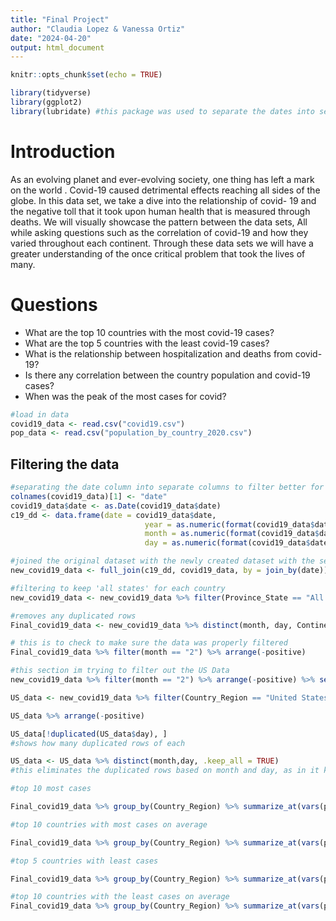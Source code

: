 ```yaml
---
title: "Final Project"
author: "Claudia Lopez & Vanessa Ortiz"
date: "2024-04-20"
output: html_document
---
```


```r
knitr::opts_chunk$set(echo = TRUE)
```

```r
library(tidyverse)
library(ggplot2) 
library(lubridate) #this package was used to separate the dates into separate columns
```

# Introduction 

As an evolving planet and ever-evolving society, one thing has left a mark on the world . Covid-19 caused detrimental effects reaching all sides of the globe.  In this data set, we take a dive into the relationship of covid- 19 and the negative toll that it took upon human health that is measured through deaths. We will visually showcase the pattern between the data sets, All while asking questions such as the correlation of covid-19 and how they varied throughout each continent.  Through these data sets we will have a greater understanding of the once critical problem that took the lives of many. 
 

# Questions

- What are the top 10 countries with the most covid-19 cases?
- What are the top 5 countries with the least covid-19 cases?
- What is the relationship between hospitalization and deaths from covid-19?
- Is there any correlation between the country population and covid-19 cases?
- When was the peak of the most cases for covid?  

```r
#load in data
covid19_data <- read.csv("covid19.csv")
pop_data <- read.csv("population_by_country_2020.csv")

```


## Filtering the data 
```r
#separating the date column into separate columns to filter better for each month
colnames(covid19_data)[1] <- "date" 
covid19_data$date <- as.Date(covid19_data$date)
c19_dd <- data.frame(date = covid19_data$date,
                              year = as.numeric(format(covid19_data$date, format = "%y")), 
                              month = as.numeric(format(covid19_data$date, format = "%m")), 
                              day = as.numeric(format(covid19_data$date, format = "%d")))

#joined the original dataset with the newly created dataset with the separated columns
new_covid19_data <- full_join(c19_dd, covid19_data, by = join_by(date)) 

#filtering to keep 'all states' for each country 
new_covid19_data <- new_covid19_data %>% filter(Province_State == "All States")

#removes any duplicated rows
Final_covid19_data <- new_covid19_data %>% distinct(month, day, Continent_Name,Country_Region, Province_State, positive, hospitalized, .keep_all = TRUE)

# this is to check to make sure the data was properly filtered
Final_covid19_data %>% filter(month == "2") %>% arrange(-positive)
```

```r
#this section im trying to filter out the US Data 
new_covid19_data %>% filter(month == "2") %>% arrange(-positive) %>% select(month, Country_Region, positive) 

US_data <- new_covid19_data %>% filter(Country_Region == "United States", Province_State == "All States")

US_data %>% arrange(-positive) 

US_data[!duplicated(US_data$day), ]
#shows how many duplicated rows of each

US_data <- US_data %>% distinct(month,day, .keep_all = TRUE)
#this eliminates the duplicated rows based on month and day, as in it keeps one entry per day


```

```r
#top 10 most cases

Final_covid19_data %>% group_by(Country_Region) %>% summarize_at(vars(positive), list(max = max), na.rm = T) %>% arrange(-max) %>% head(10)

#top 10 countries with most cases on average

Final_covid19_data %>% group_by(Country_Region) %>% summarize_at(vars(positive), list(mean = mean), na.rm = T) %>% arrange(-mean) %>% head(10)

```

```r
#top 5 countries with least cases 

Final_covid19_data %>% group_by(Country_Region) %>% summarize_at(vars(positive), list(max = max), na.rm = T) %>% arrange(max) %>% head(5)

#top 10 countries with the least cases on average
Final_covid19_data %>% group_by(Country_Region) %>% summarize_at(vars(positive), list(mean = mean), na.rm = T) %>% arrange(mean) %>% head(10)
```



